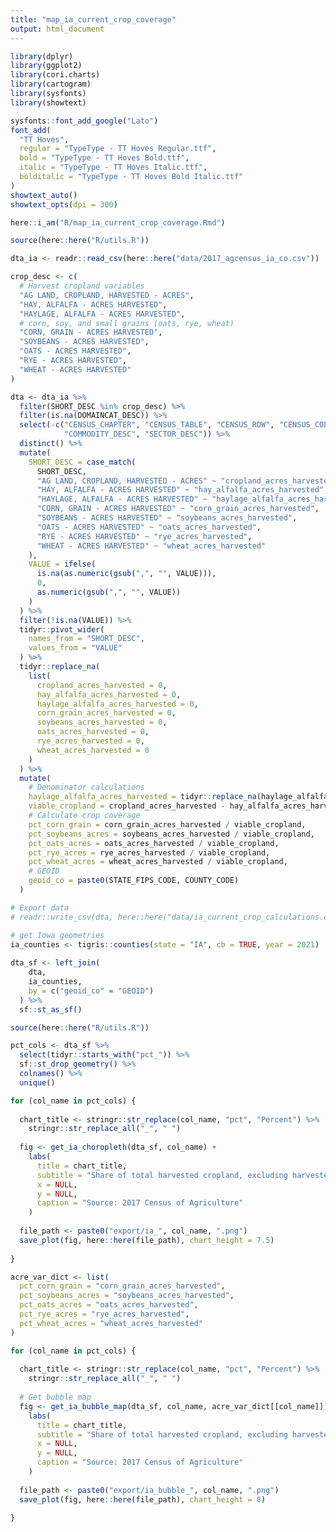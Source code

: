 ```yaml
---
title: "map_ia_current_crop_coverage"
output: html_document
---
```


```r

library(dplyr)
library(ggplot2)
library(cori.charts)
library(cartogram)
library(sysfonts)
library(showtext)

sysfonts::font_add_google("Lato")
font_add(
  "TT Hoves",
  regular = "TypeType - TT Hoves Regular.ttf",
  bold = "TypeType - TT Hoves Bold.ttf",
  italic = "TypeType - TT Hoves Italic.ttf",
  bolditalic = "TypeType - TT Hoves Bold Italic.ttf"
)
showtext_auto()
showtext_opts(dpi = 300)

here::i_am("R/map_ia_current_crop_coverage.Rmd")

source(here::here("R/utils.R"))

```

```r

dta_ia <- readr::read_csv(here::here("data/2017_agcensus_ia_co.csv"))

```

```r

crop_desc <- c(
  # Harvest cropland variables
  "AG LAND, CROPLAND, HARVESTED - ACRES",
  "HAY, ALFALFA - ACRES HARVESTED",
  "HAYLAGE, ALFALFA - ACRES HARVESTED",
  # corn, soy, and small grains (oats, rye, wheat)
  "CORN, GRAIN - ACRES HARVESTED",
  "SOYBEANS - ACRES HARVESTED",
  "OATS - ACRES HARVESTED",
  "RYE - ACRES HARVESTED",
  "WHEAT - ACRES HARVESTED"
)

dta <- dta_ia %>%
  filter(SHORT_DESC %in% crop_desc) %>%
  filter(is.na(DOMAINCAT_DESC)) %>%
  select(-c("CENSUS_CHAPTER", "CENSUS_TABLE", "CENSUS_ROW", "CENSUS_COLUMN",
            "COMMODITY_DESC", "SECTOR_DESC")) %>%
  distinct() %>%
  mutate(
    SHORT_DESC = case_match(
      SHORT_DESC,
      "AG LAND, CROPLAND, HARVESTED - ACRES" ~ "cropland_acres_harvested",
      "HAY, ALFALFA - ACRES HARVESTED" ~ "hay_alfalfa_acres_harvested",
      "HAYLAGE, ALFALFA - ACRES HARVESTED" ~ "haylage_alfalfa_acres_harvested",
      "CORN, GRAIN - ACRES HARVESTED" ~ "corn_grain_acres_harvested",
      "SOYBEANS - ACRES HARVESTED" ~ "soybeans_acres_harvested",
      "OATS - ACRES HARVESTED" ~ "oats_acres_harvested",
      "RYE - ACRES HARVESTED" ~ "rye_acres_harvested",
      "WHEAT - ACRES HARVESTED" ~ "wheat_acres_harvested"
    ),
    VALUE = ifelse(
      is.na(as.numeric(gsub(",", "", VALUE))), 
      0,
      as.numeric(gsub(",", "", VALUE))
    )
  ) %>%
  filter(!is.na(VALUE)) %>%
  tidyr::pivot_wider(
    names_from = "SHORT_DESC",
    values_from = "VALUE"
  ) %>%
  tidyr::replace_na(
    list(
      cropland_acres_harvested = 0,
      hay_alfalfa_acres_harvested = 0,
      haylage_alfalfa_acres_harvested = 0,
      corn_grain_acres_harvested = 0,
      soybeans_acres_harvested = 0,
      oats_acres_harvested = 0,
      rye_acres_harvested = 0,
      wheat_acres_harvested = 0
    )
  ) %>%
  mutate(
    # Denominator calculations
    haylage_alfalfa_acres_harvested = tidyr::replace_na(haylage_alfalfa_acres_harvested, 0),
    viable_cropland = cropland_acres_harvested - hay_alfalfa_acres_harvested - haylage_alfalfa_acres_harvested,
    # Calculate crop coverage
    pct_corn_grain = corn_grain_acres_harvested / viable_cropland,
    pct_soybeans_acres = soybeans_acres_harvested / viable_cropland,
    pct_oats_acres = oats_acres_harvested / viable_cropland,
    pct_rye_acres = rye_acres_harvested / viable_cropland,
    pct_wheat_acres = wheat_acres_harvested / viable_cropland,
    # GEOID
    geoid_co = paste0(STATE_FIPS_CODE, COUNTY_CODE)
  )

# Export data
# readr::write_csv(dta, here::here("data/ia_current_crop_calculations.csv"))

```
```r

# get Iowa geometries
ia_counties <- tigris::counties(state = "IA", cb = TRUE, year = 2021)
  
dta_sf <- left_join(
    dta,
    ia_counties,
    by = c("geoid_co" = "GEOID")
  ) %>%
  sf::st_as_sf()

```

```r

source(here::here("R/utils.R"))

pct_cols <- dta_sf %>%
  select(tidyr::starts_with("pct_")) %>%
  sf::st_drop_geometry() %>%
  colnames() %>%
  unique()

for (col_name in pct_cols) {
  
  chart_title <- stringr::str_replace(col_name, "pct", "Percent") %>%
    stringr::str_replace_all("_", " ")
  
  fig <- get_ia_choropleth(dta_sf, col_name) +
    labs(
      title = chart_title,
      subtitle = "Share of total harvested cropland, excluding harvested alfalfa acreage",
      x = NULL,
      y = NULL,
      caption = "Source: 2017 Census of Agriculture"
    )
  
  file_path <- paste0("export/ia_", col_name, ".png")
  save_plot(fig, here::here(file_path), chart_height = 7.5)
  
}


```

```r

acre_var_dict <- list(
  pct_corn_grain = "corn_grain_acres_harvested",
  pct_soybeans_acres = "soybeans_acres_harvested",
  pct_oats_acres = "oats_acres_harvested",
  pct_rye_acres = "rye_acres_harvested",
  pct_wheat_acres = "wheat_acres_harvested"  
)

for (col_name in pct_cols) {
  
  chart_title <- stringr::str_replace(col_name, "pct", "Percent") %>%
    stringr::str_replace_all("_", " ")
  
  # Get bubble map
  fig <- get_ia_bubble_map(dta_sf, col_name, acre_var_dict[[col_name]]) +
    labs(
      title = chart_title,
      subtitle = "Share of total harvested cropland, excluding harvested alfalfa acreage. Circles sized by total acreage.",
      x = NULL,
      y = NULL,
      caption = "Source: 2017 Census of Agriculture"
    )
  
  file_path <- paste0("export/ia_bubble_", col_name, ".png")
  save_plot(fig, here::here(file_path), chart_height = 8)
  
}

```




